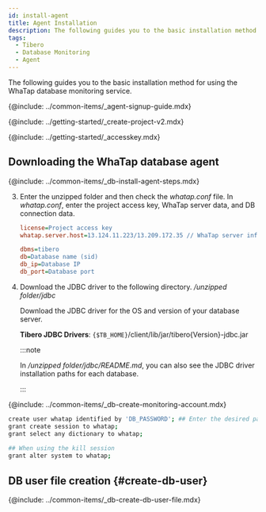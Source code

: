 ```yaml
---
id: install-agent
title: Agent Installation
description: The following guides you to the basic installation method for using the WhaTap database monitoring service.
tags:
  - Tibero
  - Database Monitoring
  - Agent
---
```



The following guides you to the basic installation method for using the WhaTap database monitoring service.

{@include: ../common-items/_agent-signup-guide.mdx}

<Youtube ko='RhU3f3d7k1A' en='wQbXDKNdDfA' ja='wQbXDKNdDfA' />

{@include: ../getting-started/_create-project-v2.mdx} 

{@include: ../getting-started/_accesskey.mdx} 

## Downloading the WhaTap database agent

{@include: ../common-items/_db-install-agent-steps.mdx}

3.  Enter the unzipped folder and then check the _whatap.conf_ file. In _whatap.conf_, enter the project access key, WhaTap server data, and DB connection data.

    ```ini title='whatap.conf'
    license=Project access key
    whatap.server.host=13.124.11.223/13.209.172.35 // WhaTap server information

    dbms=tibero
    db=Database name (sid)
    db_ip=Database IP
    db_port=Database port 
    ```

4.  Download the JDBC driver to the following directory. _/unzipped folder/jdbc_

    Download the JDBC driver for the OS and version of your database server.

    **Tibero JDBC Drivers**: `{$TB_HOME}`/client/lib/jar/tibero{Version}-jdbc.jar

    :::note

    In _/unzipped folder/jdbc/README.md_, you can also see the JDBC driver installation paths for each database.

    :::

{@include: ../common-items/_db-create-monitoring-account.mdx}

```bash showLineNumbers
create user whatap identified by 'DB_PASSWORD'; ## Enter the desired password.
grant create session to whatap;
grant select any dictionary to whatap;
 
## When using the kill session 
grant alter system to whatap;
```

## DB user file creation {#create-db-user}

{@include: ../common-items/_db-create-db-user-file.mdx}
